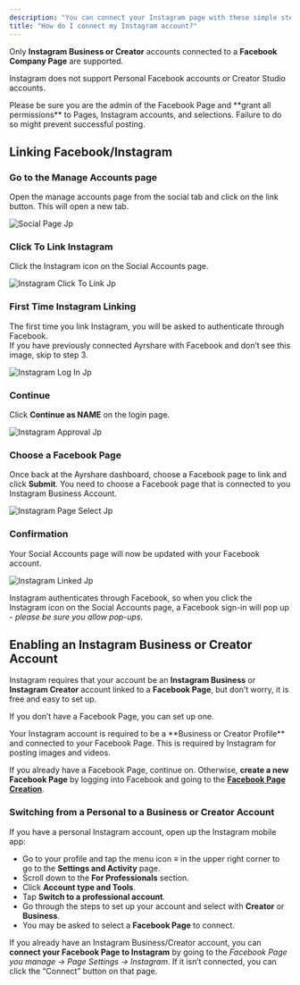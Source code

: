 ```yaml
---
description: "You can connect your Instagram page with these simple steps"
title: "How do I connect my Instagram account?"
---
```


Only **Instagram Business or Creator** accounts connected to a **Facebook Company Page** are supported.

Instagram does not support Personal Facebook accounts or Creator Studio accounts.

<Tip>
  Please be sure you are the admin of the Facebook Page and **grant all permissions** to Pages, Instagram accounts, and selections. Failure to do so might prevent successful posting.
</Tip>

## **Linking Facebook/Instagram**

### **Go to the Manage Accounts page**

Open the manage accounts page from the social tab and click on the link button. This will open a new tab.

![Social Page Jp](/images/FB-article/social-page.jpg)

### **Click To Link Instagram**

Click the Instagram icon on the Social Accounts page.

![Instagram Click To Link Jp](/images/Instagram-click-to-link.jpg)

### **First Time Instagram Linking**

The first time you link Instagram, you will be asked to authenticate through Facebook.\
If you have previously connected Ayrshare with Facebook and don’t see this image, skip to step 3.

![Instagram Log In Jp](/images/Instagram-log-in.jpg)

### **Continue**

Click **Continue as NAME** on the login page.

![Instagram Approval Jp](/images/Instagram-approval.jpg)

### **Choose a Facebook Page**

Once back at the Ayrshare dashboard, choose a Facebook page to link and click **Submit**. You need to choose a Facebook page that is connected to you Instagram Business Account.

![Instagram Page Select Jp](/images/Instagram-page-select.jpg)

### **Confirmation**

Your Social Accounts page will now be updated with your Facebook account.

![Instagram Linked Jp](/images/Instagram-linked.jpg)

Instagram authenticates through Facebook, so when you click the Instagram icon on the Social Accounts page, a Facebook sign-in will pop up - _please be sure you allow pop-ups_.

## Enabling an Instagram Business or Creator Account

Instagram requires that your account be an **Instagram Business** or **Instagram Creator** account linked to a **Facebook Page**, but don’t worry, it is free and easy to set up.

If you don’t have a Facebook Page, you can set up one.

<Tip>
  Your Instagram account is required to be a **Business or Creator Profile** and connected to your Facebook Page. This is required by Instagram for posting images and videos.

  If you already have a Facebook Page, continue on. Otherwise, **create a new Facebook Page** by logging into Facebook and going to the [**Facebook Page Creation**](https://www.facebook.com/pages/create/?ref_type=site_footer).
</Tip>

### **Switching from a Personal to a Business or Creator Account**

If you have a personal Instagram account, open up the Instagram mobile app:

- Go to your profile and tap the menu icon ≡ in the upper right corner to go to the **Settings and Activity** page.
- Scroll down to the **For Professionals** section.
- Click **Account type and Tools**.
- Tap **Switch to a professional account**.
- Go through the steps to set up your account and select with **Creator** or **Business**.
- You may be asked to select a **Facebook Page** to connect.

If you already have an Instagram Business/Creator account, you can **connect your Facebook Page to Instagram** by going to the _Facebook Page you manage -\> Page Settings -\> Instagram_. If it isn’t connected, you can click the “Connect” button on that page.[**​**](https://www.ayrshare.com/docs/dashboard/connect-social-accounts/instagram#switching-from-a-business-to-creator-or-vice-versa)